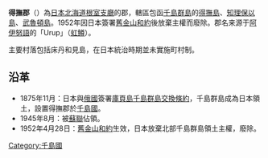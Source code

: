 {{日本郡 (廢除)
| 郡=得撫郡
| 日文原名=得撫郡
| 平假名=うるっぷぐん
| 羅馬字拼音=Uruppu-gun
| 廢除時間=1952年4月28日
| 廢除理由=放棄領土主權
| 廢除時處置=
| 現在郡=俄羅斯
| 都道府縣=北海道
| 支廳=根室支廳
| 經度=
| 緯度=
| 地圖=[[Image:Uruppu_District_in_Chishima_Subprefecture_Japan.gif|250px]]
}}
'''得撫郡'''（{{jpn|j=得撫郡|hg=うるっぷぐん|rm=Uruppu gun|f=y}}）為[[日本|日本]][[北海道|北海道]][[根室支廳|根室支廳]]的郡，轄區包函[[千島群島|千島群島]]的[[得撫島|得撫島]]、[[知理保以島|知理保以島]]、[[武魯頓島|武魯頓島]]。1952年因日本簽署[[舊金山和約|舊金山和約]]後放棄主權而廢除。郡名来源于[[阿伊努語|阿伊努語]]的「Urup」（[[虹鳟|虹鳟]]）。

主要村落包括床丹和見島，在日本統治時期並未實施町村制。

==沿革==
*1875年11月：日本與[[俄國|俄國]]簽署[[庫頁島千島群島交換條約|庫頁島千島群島交換條約]]，千島群島成為日本領土，設置得撫郡於[[千島國|千島國]]。
*1945年8月：被[[蘇聯|蘇聯]]佔領。
*1952年4月28日：[[舊金山和約|舊金山和約]]生效，日本放棄北部千島群島領土主權，廢除。

{{千島國的郡}}



[[Category:千島國|Category:千島國]]